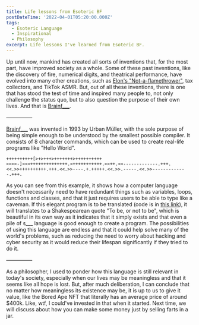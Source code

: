 ```yaml
---
title: Life lessons from Esoteric BF
postDateTime: '2022-04-01T05:20:00.000Z'
tags:
  - Esoteric Language
  - Inspirational
  - Philosophy
excerpt: Life lessons I've learned from Esoteric BF.
---
```


Up until now, mankind has created all sorts of inventions that, for the most part, have improved society as a whole. Some of these past inventions, like the discovery of fire, numerical digits, and theatrical performance, have evolved into many other creations, such as [Elon's "Not-a-flamethrower"](https://www.boringcompany.com/not-a-flamethrower), tax collectors, and TikTok ASMR. But, out of all these inventions, there is one that has stood the test of time and inspired many people to, not only challenge the status quo, but to also question the purpose of their own lives. And that is [Brainf\_\_\_](https://esolangs.org/wiki/Brainfuck).

—————

[Brainf\_\_\_](https://esolangs.org/wiki/Brainfuck) was invented in 1993 by Urban Müller, with the sole purpose of being simple enough to be understood by the smallest possible compiler. It consists of 8 character commands, which can be used to create real-life programs like "Hello World".

```
++++++++++[>+>+++>+++++++>++++++++++<<<<-]>>>++++++++++++++.>+++++++++++.<<++.>>-------------.+++.<<.>>++++++++++.+++.<<.>>----.+.+++++.<<.>>.-----.<<.>>-------------.+++.
```

As you can see from this example, it shows how a computer language doesn't necessarily need to have redundant things such as variables, loops, functions and classes, and that it just requires users to be able to type like a caveman. If this elegant program is to be translated (code is in [this link](https://gist.github.com/Irsanarisandy/0132de0020bfde7d4e7fad8bd22a3a88)), it will translates to a Shakespearean quote "To be, or not to be", which is beautiful in its own way as it indicates that it simply exists and that even a pile of s\_\_\_ language is good enough to create a program. The possibilities of using this language are endless and that it could help solve many of the world's problems, such as reducing the need to worry about hacking and cyber security as it would reduce their lifespan significantly if they tried to do it.

—————

As a philosopher, I used to ponder how this language is still relevant in today's society, especially when our lives may be meaningless and that it seems like all hope is lost. But, after much deliberation, I can conclude that no matter how meaningless its existence may be, it is up to us to give it value, like the Bored Ape NFT that literally has an average price of around $400k. Like, wtf, I could've invested in that when it started. Next time, we will discuss about how you can make some money just by selling farts in a jar.
